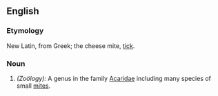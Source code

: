 ==English==

===Etymology===
New Latin, from Greek; the cheese mite, [[tick]].

===Noun===
{{en-noun-irreg|acari}}

#''(Zoölogy):'' A genus in the family [[Acaridae]] including many species of small [[mite]]s.